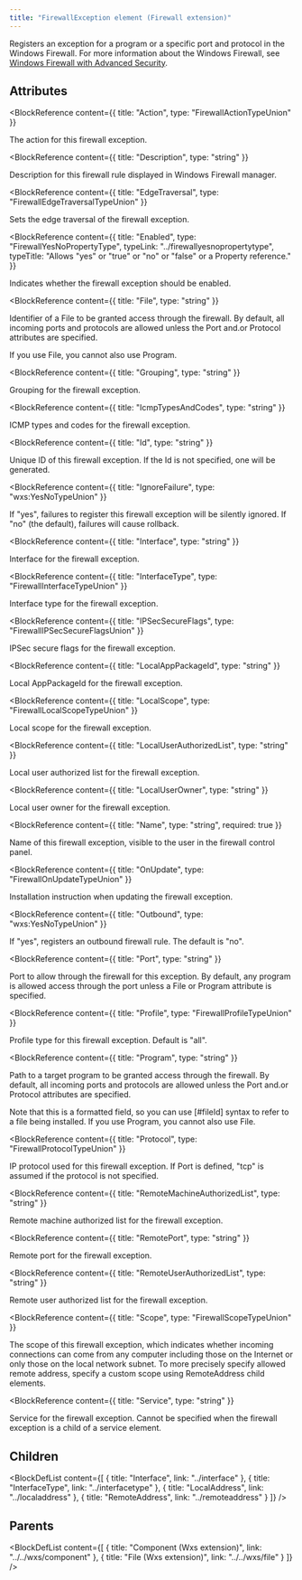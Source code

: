 ```yaml
---
title: "FirewallException element (Firewall extension)"
---
```



Registers an exception for a program or a specific port and protocol in the Windows Firewall.
 For more information about the Windows Firewall, see [Windows Firewall with Advanced Security](https://learn.microsoft.com/en-us/previous-versions/windows/desktop/ics/windows-firewall-advanced-security-start-page).


## Attributes

<BlockWrapper>

  <BlockReference
    content={{
      title: "Action",
      type: "FirewallActionTypeUnion"
    }}
  >
  The action for this firewall exception.
  </BlockReference>

  <BlockReference
    content={{
      title: "Description",
      type: "string"
    }}
  >
  Description for this firewall rule displayed in Windows Firewall manager.
  </BlockReference>

  <BlockReference
    content={{
      title: "EdgeTraversal",
      type: "FirewallEdgeTraversalTypeUnion"
    }}
  >
  Sets the edge traversal of the firewall exception.
  </BlockReference>

  <BlockReference
    content={{
      title: "Enabled",
      type: "FirewallYesNoPropertyType",
      typeLink: "../firewallyesnopropertytype",
      typeTitle: "Allows \"yes\" or \"true\" or \"no\" or \"false\" or a Property reference."
    }}
  >
  Indicates whether the firewall exception should be enabled.
  </BlockReference>

  <BlockReference
    content={{
      title: "File",
      type: "string"
    }}
  >
  Identifier of a File to be granted access through the firewall. By default,
   all incoming ports and protocols are allowed unless the Port and.or Protocol
   attributes are specified.
  
   If you use File, you cannot also use Program.
  </BlockReference>

  <BlockReference
    content={{
      title: "Grouping",
      type: "string"
    }}
  >
  Grouping for the firewall exception.
  </BlockReference>

  <BlockReference
    content={{
      title: "IcmpTypesAndCodes",
      type: "string"
    }}
  >
  ICMP types and codes for the firewall exception.
  </BlockReference>

  <BlockReference
    content={{
      title: "Id",
      type: "string"
    }}
  >
  Unique ID of this firewall exception. If the Id is not specified, one will be generated.
  </BlockReference>

  <BlockReference
    content={{
      title: "IgnoreFailure",
      type: "wxs:YesNoTypeUnion"
    }}
  >
  If "yes", failures to register this firewall exception will be silently
   ignored. If "no" (the default), failures will cause rollback.
  </BlockReference>

  <BlockReference
    content={{
      title: "Interface",
      type: "string"
    }}
  >
  Interface for the firewall exception.
  </BlockReference>

  <BlockReference
    content={{
      title: "InterfaceType",
      type: "FirewallInterfaceTypeUnion"
    }}
  >
  Interface type for the firewall exception.
  </BlockReference>

  <BlockReference
    content={{
      title: "IPSecSecureFlags",
      type: "FirewallIPSecSecureFlagsUnion"
    }}
  >
  IPSec secure flags for the firewall exception.
  </BlockReference>

  <BlockReference
    content={{
      title: "LocalAppPackageId",
      type: "string"
    }}
  >
  Local AppPackageId for the firewall exception.
  </BlockReference>

  <BlockReference
    content={{
      title: "LocalScope",
      type: "FirewallLocalScopeTypeUnion"
    }}
  >
  Local scope for the firewall exception.
  </BlockReference>

  <BlockReference
    content={{
      title: "LocalUserAuthorizedList",
      type: "string"
    }}
  >
  Local user authorized list for the firewall exception.
  </BlockReference>

  <BlockReference
    content={{
      title: "LocalUserOwner",
      type: "string"
    }}
  >
  Local user owner for the firewall exception.
  </BlockReference>

  <BlockReference
    content={{
      title: "Name",
      type: "string",
      required: true
    }}
  >
  Name of this firewall exception, visible to the user in the firewall
   control panel.
  </BlockReference>

  <BlockReference
    content={{
      title: "OnUpdate",
      type: "FirewallOnUpdateTypeUnion"
    }}
  >
  Installation instruction when updating the firewall exception.
  </BlockReference>

  <BlockReference
    content={{
      title: "Outbound",
      type: "wxs:YesNoTypeUnion"
    }}
  >
  If "yes", registers an outbound firewall rule. The default is "no".
  </BlockReference>

  <BlockReference
    content={{
      title: "Port",
      type: "string"
    }}
  >
  Port to allow through the firewall for this exception. By default,
   any program is allowed access through the port unless a File or
   Program attribute is specified.
  </BlockReference>

  <BlockReference
    content={{
      title: "Profile",
      type: "FirewallProfileTypeUnion"
    }}
  >
  Profile type for this firewall exception. Default is "all".
  </BlockReference>

  <BlockReference
    content={{
      title: "Program",
      type: "string"
    }}
  >
  Path to a target program to be granted access through the firewall. By default,
   all incoming ports and protocols are allowed unless the Port and.or Protocol
   attributes are specified.
  
   Note that this is a formatted field, so you can use [#fileId]
   syntax to refer to a file being installed. If you use Program, you cannot
   also use File.
  </BlockReference>

  <BlockReference
    content={{
      title: "Protocol",
      type: "FirewallProtocolTypeUnion"
    }}
  >
  IP protocol used for this firewall exception. If Port is defined,
   "tcp" is assumed if the protocol is not specified.
  </BlockReference>

  <BlockReference
    content={{
      title: "RemoteMachineAuthorizedList",
      type: "string"
    }}
  >
  Remote machine authorized list for the firewall exception.
  </BlockReference>

  <BlockReference
    content={{
      title: "RemotePort",
      type: "string"
    }}
  >
  Remote port for the firewall exception.
  </BlockReference>

  <BlockReference
    content={{
      title: "RemoteUserAuthorizedList",
      type: "string"
    }}
  >
  Remote user authorized list for the firewall exception.
  </BlockReference>

  <BlockReference
    content={{
      title: "Scope",
      type: "FirewallScopeTypeUnion"
    }}
  >
  The scope of this firewall exception, which indicates whether incoming
   connections can come from any computer including those on the Internet
   or only those on the local network subnet. To more precisely specify
   allowed remote address, specify a custom scope using RemoteAddress
   child elements.
  </BlockReference>

  <BlockReference
    content={{
      title: "Service",
      type: "string"
    }}
  >
  Service for the firewall exception. Cannot be specified when the firewall exception is a child of a service element.
  </BlockReference>

</BlockWrapper>

## Children

<BlockDefList content={[
    {
      title: "Interface",
      link: "../interface"
    },
    {
      title: "InterfaceType",
      link: "../interfacetype"
    },
    {
      title: "LocalAddress",
      link: "../localaddress"
    },
    {
      title: "RemoteAddress",
      link: "../remoteaddress"
    }
  ]}
/>

## Parents

<BlockDefList content={[
    {
      title: "Component (Wxs extension)",
      link: "../../wxs/component"
    },
    {
      title: "File (Wxs extension)",
      link: "../../wxs/file"
    }
  ]}
/>